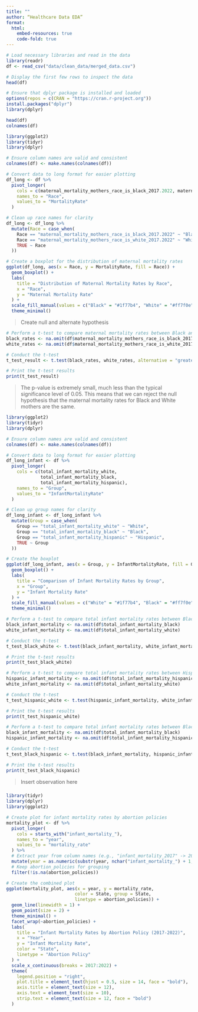 ```yaml
---
title: ""
author: “Healthcare Data EDA”
format: 
  html:
    embed-resources: true
    code-fold: true
---
```


```r

# Load necessary libraries and read in the data
library(readr)
df <- read_csv("data/clean_data/merged_data.csv")

# Display the first few rows to inspect the data
head(df)

```

```r

# Ensure that dplyr package is installed and loaded
options(repos = c(CRAN = "https://cran.r-project.org"))
install.packages("dplyr")
library(dplyr)

```

```r

head(df)
colnames(df) 

```

```r

library(ggplot2)
library(tidyr)
library(dplyr)

# Ensure column names are valid and consistent
colnames(df) <- make.names(colnames(df))

# Convert data to long format for easier plotting
df_long <- df %>%
  pivot_longer(
    cols = c(maternal_mortality_mothers_race_is_black_2017.2022, maternal_mortality_mothers_race_is_white_2017.2022),
    names_to = "Race",
    values_to = "MortalityRate"
  )

# Clean up race names for clarity
df_long <- df_long %>%
  mutate(Race = case_when(
    Race == "maternal_mortality_mothers_race_is_black_2017.2022" ~ "Black",
    Race == "maternal_mortality_mothers_race_is_white_2017.2022" ~ "White",
    TRUE ~ Race
  ))

# Create a boxplot for the distribution of maternal mortality rates
ggplot(df_long, aes(x = Race, y = MortalityRate, fill = Race)) +
  geom_boxplot() +
  labs(
    title = "Distribution of Maternal Mortality Rates by Race",
    x = "Race",
    y = "Maternal Mortality Rate"
  ) +
  scale_fill_manual(values = c("Black" = "#1f77b4", "White" = "#ff7f0e")) +
  theme_minimal()

```

> Create null and alternate hypothesis

```r

# Perform a t-test to compare maternal mortality rates between Black and White mothers
black_rates <- na.omit(df$maternal_mortality_mothers_race_is_black_2017.2022)
white_rates <- na.omit(df$maternal_mortality_mothers_race_is_white_2017.2022)

# Conduct the t-test
t_test_result <- t.test(black_rates, white_rates, alternative = "greater")

# Print the t-test results
print(t_test_result)

```

> The p-value is extremely small, much less
than the typical significance level of 0.05.
This means that we can reject the null hypothesis that the maternal mortality rates for Black and White mothers are the same.

```r

library(ggplot2)
library(tidyr)
library(dplyr)

# Ensure column names are valid and consistent
colnames(df) <- make.names(colnames(df))

# Convert data to long format for easier plotting
df_long_infant <- df %>%
  pivot_longer(
    cols = c(total_infant_mortality_white, 
             total_infant_mortality_black, 
             total_infant_mortality_hispanic),
    names_to = "Group",
    values_to = "InfantMortalityRate"
  )

# Clean up group names for clarity
df_long_infant <- df_long_infant %>%
  mutate(Group = case_when(
    Group == "total_infant_mortality_white" ~ "White",
    Group == "total_infant_mortality_black" ~ "Black",
    Group == "total_infant_mortality_hispanic" ~ "Hispanic",
    TRUE ~ Group
  ))

# Create the boxplot
ggplot(df_long_infant, aes(x = Group, y = InfantMortalityRate, fill = Group)) +
  geom_boxplot() +
  labs(
    title = "Comparison of Infant Mortality Rates by Group",
    x = "Group",
    y = "Infant Mortality Rate"
  ) +
  scale_fill_manual(values = c("White" = "#1f77b4", "Black" = "#ff7f0e", "Hispanic" = "#2ca02c")) +
  theme_minimal()

```

```r

# Perform a t-test to compare total infant mortality rates between Black and White groups
black_infant_mortality <- na.omit(df$total_infant_mortality_black)
white_infant_mortality <- na.omit(df$total_infant_mortality_white)

# Conduct the t-test
t_test_black_white <- t.test(black_infant_mortality, white_infant_mortality, alternative = "greater")

# Print the t-test results
print(t_test_black_white)

```

```r

# Perform a t-test to compare total infant mortality rates between Hispanic and White groups
hispanic_infant_mortality <- na.omit(df$total_infant_mortality_hispanic)
white_infant_mortality <- na.omit(df$total_infant_mortality_white)

# Conduct the t-test
t_test_hispanic_white <- t.test(hispanic_infant_mortality, white_infant_mortality, alternative = "greater")

# Print the t-test results
print(t_test_hispanic_white)


```

```r

# Perform a t-test to compare total infant mortality rates between Black and Hispanic groups
black_infant_mortality <- na.omit(df$total_infant_mortality_black)
hispanic_infant_mortality <- na.omit(df$total_infant_mortality_hispanic)

# Conduct the t-test
t_test_black_hispanic <- t.test(black_infant_mortality, hispanic_infant_mortality, alternative = "greater")

# Print the t-test results
print(t_test_black_hispanic)

```

> Insert observation here

###

```r

library(tidyr)
library(dplyr)
library(ggplot2)

# Create plot for infant mortality rates by abortion policies
mortality_plot <- df %>%
  pivot_longer(
    cols = starts_with("infant_mortality_"),
    names_to = "year",
    values_to = "mortality_rate"
  ) %>%
  # Extract year from column names (e.g., "infant_mortality_2017" -> 2017)
  mutate(year = as.numeric(substr(year, nchar("infant_mortality_") + 1, nchar(year)))) %>%
  # Keep abortion_policies for grouping
  filter(!is.na(abortion_policies)) 

# Create the combined plot
ggplot(mortality_plot, aes(x = year, y = mortality_rate, 
                          color = State, group = State, 
                          linetype = abortion_policies)) +
  geom_line(linewidth = 1) +
  geom_point(size = 2) +
  theme_minimal() +
  facet_wrap(~abortion_policies) +
  labs(
    title = "Infant Mortality Rates by Abortion Policy (2017-2022)",
    x = "Year",
    y = "Infant Mortality Rate",
    color = "State",
    linetype = "Abortion Policy"
  ) +
  scale_x_continuous(breaks = 2017:2022) +
  theme(
    legend.position = "right",
    plot.title = element_text(hjust = 0.5, size = 14, face = "bold"),
    axis.title = element_text(size = 12),
    axis.text = element_text(size = 10),
    strip.text = element_text(size = 12, face = "bold")
  )

```

